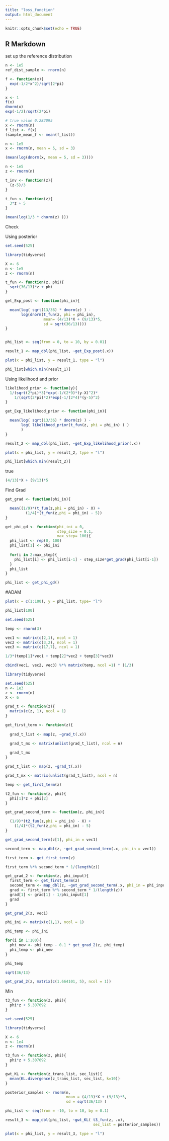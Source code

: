 ```yaml
---
title: "loss_function"
output: html_document
---
```


```r
knitr::opts_chunk$set(echo = TRUE)
```

## R Markdown

set up the reference distribution
```r
n <- 1e5
ref_dist_sample <- rnorm(n)

```

```r
f <- function(x){
  exp(-1/2*x^2)/sqrt(2*pi)
}
```

```r
x <- 1
f(x)
dnorm(x)
exp(-1/2)/sqrt(2*pi)
```
```r
# true value 0.282095
x <- rnorm(n)
f_list <- f(x)
(sample_mean_f <- mean(f_list))
```

```r
n <- 1e5
x <- rnorm(n, mean = 5, sd = 3)

(mean(log(dnorm(x, mean = 5, sd = 3))))
```

```r
n <- 1e5
z <- rnorm(n)

t_inv <- function(z){
  (z-5)/3
}

t_fun <- function(z){
  3*z + 5
}

(mean(log(1/3 * dnorm(z) )))

```
Check

Using posterior
```r
set.seed(525)

library(tidyverse)

X <- 6
n <- 1e5
z <- rnorm(n)

t_fun <- function(z, phi){
  sqrt(36/13)*z + phi
}

get_Exp_post <- function(phi_in){

  mean(log( sqrt(13/36) * dnorm(z) ) -
       log(dnorm(t_fun(z, phi = phi_in),
                 mean= (4/13)*X + (9/13)*5,
                 sd = sqrt(36/13))))
}


phi_list <- seq(from = 0, to = 10, by = 0.01)

result_1 <- map_dbl(phi_list, ~get_Exp_post(.x))
```

```r
plot(x = phi_list, y = result_1, type = "l")
```
```r
phi_list[which.min(result_1)]
```
Using likelihood and prior
```r
likelihood_prior <- function(y){
  1/(sqrt(2*pi)*3)*exp(-1/(2*9)*(y-X)^2)*
    1/(sqrt(2*pi)*2)*exp(-1/(2*4)*(y-5)^2)
}
```

```r
get_Exp_likelihood_prior <- function(phi_in){

  mean(log( sqrt(13/36) * dnorm(z) ) -
       log( likelihood_prior(t_fun(z, phi = phi_in) ) )
       )
}
```

```r
result_2 <- map_dbl(phi_list, ~get_Exp_likelihood_prior(.x))
```

```r
plot(x = phi_list, y = result_2, type = "l")
```

```r
phi_list[which.min(result_2)]
```

true
```r
(4/13)*X + (9/13)*5
```

Find Grad
```r
get_grad <- function(phi_in){

  mean((1/9)*(t_fun(z,phi = phi_in) - X) +
         (1/4)*(t_fun(z,phi = phi_in) - 5))
}

```

```r
get_phi_gd <- function(phi_ini = 0,
                       step_size = 0.1,
                       max_step= 100){
  phi_list <- rep(0, 100)
  phi_list[1] <- phi_ini
  
  for(i in 2:max_step){
    phi_list[i] <- phi_list[i-1] - step_size*get_grad(phi_list[i-1])
  }
  phi_list
}
```

```r
phi_list <- get_phi_gd()
```
#ADAM

```r
plot(x = c(1:100), y = phi_list, type= "l")
```
```r
phi_list[100]
```

```r
set.seed(525)

temp <- rnorm(3)

vec1 <- matrix(c(2,1), ncol = 1)
vec2 <- matrix(c(3,2), ncol = 1)
vec3 <- matrix(c(17,7), ncol = 1)

1/3*(temp[1]*vec1 + temp[2]*vec2 + temp[3]*vec3)

cbind(vec1, vec2, vec3) %*% matrix(temp, ncol =1) * (1/3)
```

```r
library(tidyverse)

set.seed(525)
n <- 1e3
z <- rnorm(n)
X <- 6
```

```r
grad_t <- function(z){
  matrix(c(z, 1), ncol = 1)
}
```

```r
get_first_term <- function(z){
  
  grad_t_list <- map(z, ~grad_t(.x))

  grad_t_mx <- matrix(unlist(grad_t_list), ncol = n)
  
  grad_t_mx
}
```

```r
grad_t_list <- map(z, ~grad_t(.x))

grad_t_mx <- matrix(unlist(grad_t_list), ncol = n)
```

```r
temp <- get_first_term(z)
```

```r
t2_fun <- function(z, phi){
  phi[1]*z + phi[2]
}
```

```r
get_grad_second_term <- function(z, phi_in){

  (1/9)*(t2_fun(z,phi = phi_in) - X) +
    (1/4)*(t2_fun(z,phi = phi_in) - 5)
}

```

```r
get_grad_second_term(z[1], phi_in = vec1)
```

```r
second_term <- map_dbl(z, ~get_grad_second_term(.x, phi_in = vec1))
```

```r
first_term <- get_first_term(z)
```

```r
first_term %*% second_term * 1/(length(z))
```


```r
get_grad_2 <- function(z, phi_input){
  first_term <- get_first_term(z)
  second_term <- map_dbl(z, ~get_grad_second_term(.x, phi_in = phi_input))
  grad <- first_term %*% second_term * 1/(length(z))
  grad[1] <- grad[1] - 1/phi_input[1]
  grad
}
```

```r
get_grad_2(z, vec1)
```

```r
phi_ini <- matrix(c(1,1), ncol = 1)

phi_temp <- phi_ini

for(i in 1:100){
  phi_new <- phi_temp - 0.1 * get_grad_2(z, phi_temp)
  phi_temp <- phi_new
}

phi_temp
```

```r
sqrt(36/13)
```

```r
get_grad_2(z, matrix(c(1.664101, 5), ncol = 1))
```

Min 
```r
t3_fun <- function(z, phi){
  phi*z + 5.307692
}
```

```r
set.seed(525)

library(tidyverse)

X <- 6
n <- 1e4
z <- rnorm(n)

t3_fun <- function(z, phi){
  phi*z + 5.307692
}

gwt_KL <- function(z_trans_list, sec_list){
  mean(KL.divergence(z_trans_list, sec_list, k=10))
}

posterior_samples <- rnorm(n,
                           mean = (4/13)*X + (9/13)*5,
                           sd = sqrt(36/13) )

phi_list <- seq(from = -10, to = 10, by = 0.1)

result_3 <- map_dbl(phi_list, ~gwt_KL( t3_fun(z, .x),
                                       sec_list = posterior_samples))
```


```r
plot(x = phi_list, y = result_3, type = "l")
```
















